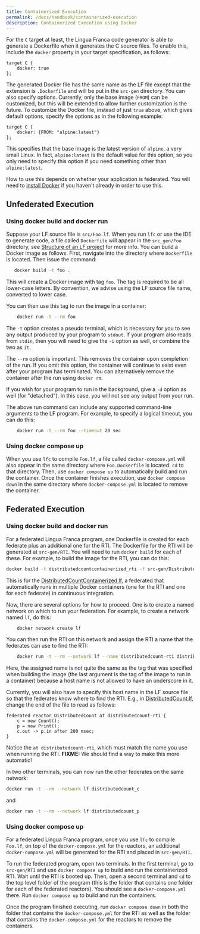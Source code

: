 ```yaml
---
title: Containerized Execution
permalink: /docs/handbook/containerized-execution
description: Containerized Execution using Docker
---
```


For the `C` target at least, the Lingua Franca code generator is able to generate a Dockerfile when it generates the C source files. To enable this, include the `docker` property in your target specification, as follows:

```lf-c
target C {
    docker: true
};
```

The generated Docker file has the same name as the LF file except that the extension is `.Dockerfile` and will be put in the `src-gen` directory. You can also specify options. Currently, only the base image (`FROM`) can be customized, but this will be extended to allow further customization is the future. To customize the Docker file, instead of just `true` above, which gives default options, specify the options as in the following example:

```lf-c
target C {
    docker: {FROM: "alpine:latest"}
};
```

This specifies that the base image is the latest version of `alpine`, a very small Linux. In fact, `alpine:latest` is the default value for this option, so you only need to specify this option if you need something other than `alpine:latest`.

How to use this depends on whether your application is federated. You will need to [install Docker](https://docs.docker.com/get-docker/) if you haven't already in order to use this.

## Unfederated Execution

### Using docker build and docker run

Suppose your LF source file is `src/Foo.lf`. When you run `lfc` or use the IDE to generate code, a file called `Dockerfile` will appear in the `src_gen/Foo` directory, see [Structure of an LF project](<../writing-reactors/A First Reactor.mdx#structure-of-an-lf-project>) for more info. You can build a Docker image as follows. First, navigate into the directory where `Dockerfile` is located. Then issue the command:

```sh
   docker build -t foo .
```

This will create a Docker image with tag `foo`. The tag is required to be all lower-case letters. By convention, we advise using the LF source file name, converted to lower case.

You can then use this tag to run the image in a container:

```sh
    docker run -t --rm foo
```

The `-t` option creates a pseudo terminal, which is necessary for you to see any output produced by your program to `stdout`. If your program also reads from `stdin`, then you will need to give the `-i` option as well, or combine the two as `it`.

The `--rm` option is important. This removes the container upon completion of the run. If you omit this option, the container will continue to exist even after your program has terminated. You can alternatively remove the container after the run using `docker rm`.

If you wish for your program to run in the background, give a `-d` option as well (for "detached"). In this case, you will not see any output from your run.

The above run command can include any supported command-line arguments to the LF program. For example, to specify a logical timeout, you can do this:

```sh
    docker run -t --rm foo --timeout 20 sec
```

### Using docker compose up

When you use `lfc` to compile `Foo.lf`, a file called `docker-compose.yml` will also appear in the same directory where `Foo.Dockerfile` is located. `cd` to that directory. Then, use `docker compose up` to automatically build and run the container. Once the container finishes execution, use `docker compose down` in the same directory where `docker-compose.yml` is located to remove the container.

## Federated Execution

### Using docker build and docker run

For a federated Lingua Franca program, one Dockerfile is created for each federate plus an additional one for the RTI. The Dockerfile for the RTI will be generated at `src-gen/RTI`. You will need to run `docker build` for each of these. For example, to build the image for the RTI, you can do this:

```sh
docker build -t distributedcountcontainerized_rti -f src-gen/DistributedCountContainerized_RTI.Dockerfile .
```

This is for the [DistributedCountContainerized.lf](https://github.com/lf-lang/lingua-franca/blob/master/test/C/src/docker/federated/DistributedCountContainerized.lf), a federated that automatically runs in multiple Docker containers (one for the RTI and one for each federate) in continuous integration.

Now, there are several options for how to proceed. One is to create a named network on which to run your federation. For example, to create a network named `lf`, do this:

```sh
    docker network create lf
```

You can then run the RTI on this network and assign the RTI a name that the federates can use to find the RTI:

```sh
    docker run -t --rm --network lf --name distributedcount-rti distributedcount_rti
```

Here, the assigned name is not quite the same as the tag that was specified when building the image (the last argument is the tag of the image to run in a container) because a host name is not allowed to have an underscore in it.

Currently, you will also have to specify this host name in the LF source file so that the federates know where to find the RTI. E.g., in [DistributedCount.lf](https://github.com/lf-lang/lingua-franca/blob/master/test/C/src/federated/DistributedCount.lf), change the end of the file to read as follows:

```lf
federated reactor DistributedCount at distributedcount-rti {
    c = new Count();
    p = new Print();
    c.out -> p.in after 200 msec;
}
```

Notice the `at distributedcount-rti`, which must match the name you use when running the RTI. **FIXME:** We should find a way to make this more automatic!

In two other terminals, you can now run the other federates on the same network:

```sh
docker run -t --rm --network lf distributedcount_c
```

and

```sh
docker run -t --rm --network lf distributedcount_p
```

### Using docker compose up

For a federated Lingua Franca program, once you use `lfc` to compile `Foo.lf`, on top of the `docker-compose.yml` for the reactors, an additional `docker-compose.yml` will be generated for the RTI and placed in `src-gen/RTI`.

To run the federated program, open two terminals. In the first terminal, go to `src-gen/RTI` and use `docker compose up` to build and run the containerized RTI. Wait until the RTI is booted up. Then, open a second terminal and `cd` to the top level folder of the program (this is the folder that contains one folder for each of the federated reactors). You should see a `docker-compose.yml` there. Run `docker compose up` to build and run the containers.

Once the program finished executing, run `docker compose down` in both the folder that contains the `docker-compose.yml` for the RTI as well as the folder that contains the `docker-compose.yml` for the reactors to remove the containers.
